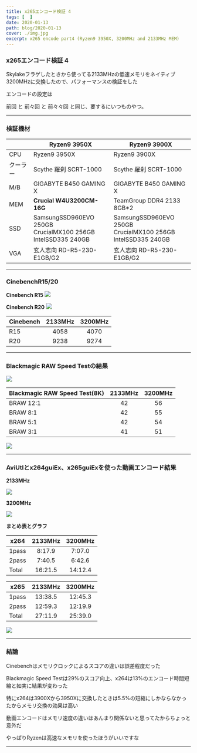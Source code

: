 ```yaml
---
title: x265エンコード検証 4
tags: [  ]
date: 2020-01-13
path: blog/2020-01-13
cover: ./img.jpg
excerpt: x265 encode part4 (Ryzen9 3950X, 3200MHz and 2133MHz MEM)
---
```


### x265エンコード検証 4

Skylakeフラゲしたときから使ってる2133MHzの低速メモリをネイティブ3200MHzに交換したので、パフォーマンスの検証をした

エンコードの設定は
<Link to="/blog/2019-12-03">
前回
</Link>
と
<Link to="/blog/2019-07-08">
前々回
</Link>
と
<Link to="/blog/2019-02-14">
前々々回
</Link>
と同じ、要するにいつものやつ。

---

### 検証機材

|     | Ryzen9 3950X | Ryzen9 3900X|
|-----------|------------|------------|
| CPU      | Ryzen9 3950X      | Ryzen9 3900X      |
| クーラー  | Scythe 羅刹 SCRT-1000     | Scythe 羅刹 SCRT-1000    |
| M/B | GIGABYTE B450 GAMING X    | GIGABYTE B450 GAMING X    |
| MEM | **Crucial W4U3200CM-16G**    | TeamGroup DDR4 2133 8GB*2    |
| SSD | SamsungSSD960EVO 250GB<br/>CrucialMX100 256GB<br/>IntelSSD335 240GB    | SamsungSSD960EVO 250GB<br/>CrucialMX100 256GB<br/>IntelSSD335 240GB    |
| VGA | 玄人志向 RD-R5-230-E1GB/G2    | 玄人志向 RD-R5-230-E1GB/G2    |

---

### CinebenchR15/20

**Cinebench R15**
![](./img1.jpg)

**Cinebench R20**
![](./img2.jpg)

| Cinebench     |2133MHz      |3200MHz         |
|-----------|:------------:|:------------:|
| R15      | 4058	       | 4070      |
| R20      | 9238       | 9274      |

---

### Blackmagic RAW Speed Testの結果

![](./img4.jpg)

| Blackmagic RAW Speed Test(8K)     |2133MHz      |3200MHz         |
|-----------|:------------:|:------------:|
| BRAW 12:1      | 42	       | 56      |
| BRAW 8:1      | 42       | 55      |
| BRAW 5:1      | 42       | 54      |
| BRAW 3:1      | 41       | 51      |

![](./img3.jpg)

---

### AviUtlとx264guiEx、x265guiExを使った動画エンコード結果

**2133MHz**

![](./img5.jpg)

**3200MHz**

![](./img6.jpg)

**まとめ表とグラフ**

| x264     |2133MHz      |3200MHz         |
|-----------|:------------:|:------------:|
| 1pass      | 8:17.9	       | 7:07.0      |
| 2pass      | 7:40.5	       | 6:42.6      |
| Total      | 16:21.5       | 14:12.4      |

| x265     |2133MHz      |3200MHz         |
|-----------|:------------:|:------------:|
| 1pass      | 13:38.5	       | 12:45.3      |
| 2pass      | 12:59.3	       | 12:19.9      |
| Total      | 27:11.9       | 25:39.0      |

![](./img7.jpg)

---

### 結論

Cinebenchはメモリクロックによるスコアの違いは誤差程度だった

Blackmagic Speed Testは29%のスコア向上、x264は13%のエンコード時間短縮と如実に結果が変わった

特にx264は3900Xから3950Xに交換したときは5.5%の短縮にしかならなかったからメモリ交換の効果は高い

動画エンコードはメモリ速度の違いはあんまり関係ないと思ってたからちょっと意外だ

やっぱりRyzenは高速なメモリを使ったほうがいいですな

---
